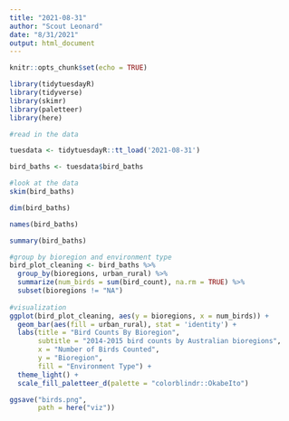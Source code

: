 ```yaml
---
title: "2021-08-31"
author: "Scout Leonard"
date: "8/31/2021"
output: html_document
---
```


```r
knitr::opts_chunk$set(echo = TRUE)

library(tidytuesdayR)
library(tidyverse)
library(skimr)
library(paletteer)
library(here)
```

```r
#read in the data

tuesdata <- tidytuesdayR::tt_load('2021-08-31')

bird_baths <- tuesdata$bird_baths
```

```r
#look at the data
skim(bird_baths)

dim(bird_baths)

names(bird_baths)

summary(bird_baths)
```

```r
#group by bioregion and environment type
bird_plot_cleaning <- bird_baths %>% 
  group_by(bioregions, urban_rural) %>% 
  summarize(num_birds = sum(bird_count), na.rm = TRUE) %>% 
  subset(bioregions != "NA")
  
#visualization
ggplot(bird_plot_cleaning, aes(y = bioregions, x = num_birds)) +
  geom_bar(aes(fill = urban_rural), stat = 'identity') +
  labs(title = "Bird Counts By Bioregion",
       subtitle = "2014-2015 bird counts by Australian bioregions",
       x = "Number of Birds Counted",
       y = "Bioregion",
       fill = "Environment Type") +
  theme_light() +
  scale_fill_paletteer_d(palette = "colorblindr::OkabeIto") 

ggsave("birds.png",
       path = here("viz"))
```



